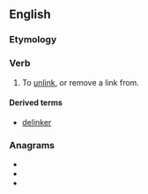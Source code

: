 ==English==

===Etymology===
{{prefix|de|link|lang=en}}

===Verb===
{{en-verb}}

# {{lb|en|transitive}} To [[unlink]], or remove a link from.

====Derived terms====
* [[delinker]]

===Anagrams===
* {{l|en|kilned}}
* {{l|en|kindle}}
* {{l|en|linked}}